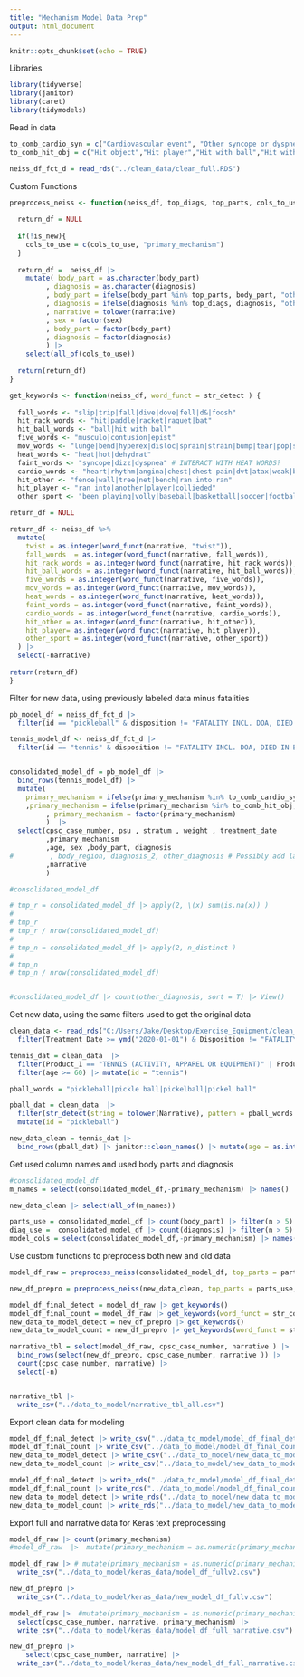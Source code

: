 ```yaml
---
title: "Mechanism Model Data Prep"
output: html_document
---
```


```r
knitr::opts_chunk$set(echo = TRUE)
```

Libraries
```r
library(tidyverse)
library(janitor)
library(caret)
library(tidymodels)
```

Read in data
```r
to_comb_cardio_syn = c("Cardiovascular event", "Other syncope or dyspnea")
to_comb_hit_obj = c("Hit object","Hit player","Hit with ball","Hit with racquet/paddle")

neiss_df_fct_d = read_rds("../clean_data/clean_full.RDS")
```


Custom Functions
```r
preprocess_neiss <- function(neiss_df, top_diags, top_parts, cols_to_use, is_new = FALSE) {
  
  return_df = NULL
  
  if(!is_new){
    cols_to_use = c(cols_to_use, "primary_mechanism")
  }
  
  return_df =  neiss_df |>  
    mutate( body_part = as.character(body_part)
         , diagnosis = as.character(diagnosis)
         , body_part = ifelse(body_part %in% top_parts, body_part, "other")
         , diagnosis = ifelse(diagnosis %in% top_diags, diagnosis, "other")
         , narrative = tolower(narrative)
         , sex = factor(sex)
         , body_part = factor(body_part)
         , diagnosis = factor(diagnosis)
         ) |>
    select(all_of(cols_to_use))
  
  return(return_df)
}

get_keywords <- function(neiss_df, word_funct = str_detect ) {
  
  fall_words <- "slip|trip|fall|dive|dove|fell|d&|foosh"
  hit_rack_words <- "hit|paddle|racket|raquet|bat"
  hit_ball_words <- "ball|hit with ball"
  five_words <- "musculo|contusion|epist"
  mov_words <- "lunge|bend|hyperex|disloc|sprain|strain|bump|tear|pop|snap|roll|cut|abrasion|sting|jam"
  heat_words <- "heat|hot|dehydrat"
  faint_words <- "syncope|dizz|dyspnea" # INTERACT WITH HEAT WORDS?
  cardio_words <- "heart|rhythm|angina|chest|chest pain|dvt|atax|weak|blood pressure|palpitat"
  hit_other <- "fence|wall|tree|net|bench|ran into|ran"
  hit_player <- "ran into|another|player|collieded"
  other_sport <- "been playing|volly|baseball|basketball|soccer|football|golf|sports"

return_df = NULL

return_df <- neiss_df %>% 
  mutate(
    twist = as.integer(word_funct(narrative, "twist")),
    fall_words  = as.integer(word_funct(narrative, fall_words)),
    hit_rack_words = as.integer(word_funct(narrative, hit_rack_words)),
    hit_ball_words = as.integer(word_funct(narrative, hit_ball_words)),
    five_words = as.integer(word_funct(narrative, five_words)),
    mov_words = as.integer(word_funct(narrative, mov_words)),
    heat_words = as.integer(word_funct(narrative, heat_words)),
    faint_words = as.integer(word_funct(narrative, faint_words)),
    cardio_words = as.integer(word_funct(narrative, cardio_words)),
    hit_other = as.integer(word_funct(narrative, hit_other)),
    hit_player= as.integer(word_funct(narrative, hit_player)),
    other_sport = as.integer(word_funct(narrative, other_sport))
  ) |>
  select(-narrative)
  
return(return_df)
}
```


Filter for new data, using previously labeled data minus fatalities
```r
pb_model_df = neiss_df_fct_d |>
  filter(id == "pickleball" & disposition != "FATALITY INCL. DOA, DIED IN ER")# & age >= 50) #|> count(primary_mechanism)

tennis_model_df <- neiss_df_fct_d |>
  filter(id == "tennis" & disposition != "FATALITY INCL. DOA, DIED IN ER") 


consolidated_model_df = pb_model_df |> 
  bind_rows(tennis_model_df) |> 
  mutate(
    primary_mechanism = ifelse(primary_mechanism %in% to_comb_cardio_syn, "cardio/sync", primary_mechanism)
    ,primary_mechanism = ifelse(primary_mechanism %in% to_comb_hit_obj, "Hit with various obj", primary_mechanism)
         , primary_mechanism = factor(primary_mechanism)     
         )  |>
  select(cpsc_case_number, psu , stratum , weight , treatment_date
         ,primary_mechanism
         ,age, sex ,body_part, diagnosis
#         , body_region, diagnosis_2, other_diagnosis # Possibly add later
         ,narrative
         )

#consolidated_model_df

# tmp_r = consolidated_model_df |> apply(2, \(x) sum(is.na(x)) )
# 
# tmp_r
# tmp_r / nrow(consolidated_model_df)
# 
# tmp_n = consolidated_model_df |> apply(2, n_distinct )
# 
# tmp_n
# tmp_n / nrow(consolidated_model_df)


#consolidated_model_df |> count(other_diagnosis, sort = T) |> View()
```


Get new data, using the same filters used to get the original data
```r
clean_data <- read_rds("C:/Users/Jake/Desktop/Exercise_Equipment/clean_data/clean_neiss_df_2013-2022.RDS") |> mutate(age = as.numeric(age_in_years) ) |>
  filter(Treatment_Date >= ymd("2020-01-01") & Disposition != "FATALITY INCL. DOA, DIED IN ER")

tennis_dat = clean_data  |>
  filter(Product_1 == "TENNIS (ACTIVITY, APPAREL OR EQUIPMENT)" | Product_2 == "TENNIS (ACTIVITY, APPAREL OR EQUIPMENT)" | Product_3 == "TENNIS (ACTIVITY, APPAREL OR EQUIPMENT)") |> 
  filter(age >= 60) |> mutate(id = "tennis")

pball_words = "pickleball|pickle ball|pickelball|pickel ball"

pball_dat = clean_data  |>
  filter(str_detect(string = tolower(Narrative), pattern = pball_words  )) |>  
  mutate(id = "pickleball")

new_data_clean = tennis_dat |>
  bind_rows(pball_dat) |> janitor::clean_names() |> mutate(age = as.integer(age)) 

```


Get used column names and used body parts and diagnosis
```r
#consolidated_model_df
m_names = select(consolidated_model_df,-primary_mechanism) |> names()

new_data_clean |> select(all_of(m_names))

parts_use = consolidated_model_df |> count(body_part) |> filter(n > 5) |> pull(body_part)
diag_use =  consolidated_model_df |> count(diagnosis) |> filter(n > 5) |> pull(diagnosis)
model_cols = select(consolidated_model_df,-primary_mechanism) |> names()
```


Use custom functions to preprocess both new and old data
```r
model_df_raw = preprocess_neiss(consolidated_model_df, top_parts = parts_use, top_diags = diag_use, cols_to_use = model_cols )

new_df_prepro = preprocess_neiss(new_data_clean, top_parts = parts_use, top_diags = diag_use, cols_to_use = model_cols, is_new = TRUE )
```



```r
model_df_final_detect = model_df_raw |> get_keywords()
model_df_final_count = model_df_raw |> get_keywords(word_funct = str_count)
new_data_to_model_detect = new_df_prepro |> get_keywords()
new_data_to_model_count = new_df_prepro |> get_keywords(word_funct = str_count)
```



```r
narrative_tbl = select(model_df_raw, cpsc_case_number, narrative ) |>
  bind_rows(select(new_df_prepro, cpsc_case_number, narrative )) |>
  count(cpsc_case_number, narrative) |>
  select(-n) 



```

```r
narrative_tbl |>
  write_csv("../data_to_model/narrative_tbl_all.csv")
```


Export clean data for modeling
```r
model_df_final_detect |> write_csv("../data_to_model/model_df_final_detect.csv")
model_df_final_count |> write_csv("../data_to_model/model_df_final_count.csv")
new_data_to_model_detect |> write_csv("../data_to_model/new_data_to_model_detect.csv")
new_data_to_model_count |> write_csv("../data_to_model/new_data_to_model_count.csv")

model_df_final_detect |> write_rds("../data_to_model/model_df_final_detect.rds")
model_df_final_count |> write_rds("../data_to_model/model_df_final_count.rds")
new_data_to_model_detect |> write_rds("../data_to_model/new_data_to_model_detect.rds")
new_data_to_model_count |> write_rds("../data_to_model/new_data_to_model_count.rds")

```

Export full and narrative data for Keras text preprocessing
```r
model_df_raw |> count(primary_mechanism)
#model_df_raw  |>  mutate(primary_mechanism = as.numeric(primary_mechanism)) |> count(primary_mechanism)

model_df_raw |> # mutate(primary_mechanism = as.numeric(primary_mechanism)) |> #count(primary_mechanism)
  write_csv("../data_to_model/keras_data/model_df_fullv2.csv")

new_df_prepro |> 
  write_csv("../data_to_model/keras_data/new_model_df_fullv.csv")

model_df_raw |>  #mutate(primary_mechanism = as.numeric(primary_mechanism)) |> 
  select(cpsc_case_number, narrative, primary_mechanism) |>
  write_csv("../data_to_model/keras_data/model_df_full_narrative.csv")

new_df_prepro |> 
    select(cpsc_case_number, narrative) |>
  write_csv("../data_to_model/keras_data/new_model_df_full_narrative.csv")

```

